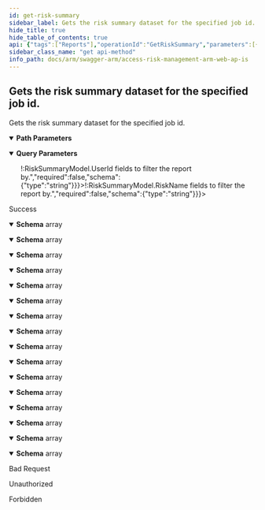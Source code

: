```yaml
---
id: get-risk-summary
sidebar_label: Gets the risk summary dataset for the specified job id.
hide_title: true
hide_table_of_contents: true
api: {"tags":["Reports"],"operationId":"GetRiskSummary","parameters":[{"name":"jobId","in":"path","description":"The id of the job the report belongs to.","required":true,"schema":{"type":"integer","format":"int32","minimum":1,"maximum":2147483647}},{"name":"search","in":"query","description":"A search parameter to search the report.","required":false,"schema":{"type":"string"}},{"name":"usersFilter","in":"query","description":"A comma separated list of <code>!:RiskSummaryModel.UserId</code> fields to filter the report by.","required":false,"schema":{"type":"string"}},{"name":"risksFilter","in":"query","description":"A comma separated list of <code>!:RiskSummaryModel.RiskName</code> fields to filter the report by.","required":false,"schema":{"type":"string"}},{"name":"utilizationType","in":"query","required":false,"schema":{"type":"string","enum":["stad","cdpos"]}},{"name":"customerId","in":"query","description":"Identifier of the customer.","required":true,"schema":{"type":"string","format":"uuid"}},{"name":"userId","in":"query","description":"Identifier of the user.","required":true,"schema":{"type":"string","format":"uuid"}},{"name":"selectedAccessContexts","in":"query","description":"Selected filters.","required":false,"explode":true,"schema":{"type":"array","items":{"type":"string","format":"uuid"},"uniqueItems":false}}],"responses":{"200":{"description":"Success","content":{"application/json;odata.metadata=minimal;odata.streaming=true":{"schema":{"uniqueItems":false,"type":"array","items":{"type":"object","properties":{"riskRating":{"type":"string"},"ruleCode":{"type":"string"},"ruleName":{"type":"string"},"ruleType":{"type":"string"},"ruleBusinessProcess":{"type":"string"},"notExecuted":{"format":"int32","type":"integer"},"partiallyExecuted":{"format":"int32","type":"integer"},"fullyExecuted":{"format":"int32","type":"integer"},"sensitiveAccess":{"format":"int32","type":"integer"},"grandTotal":{"format":"int32","type":"integer"},"fullyExecutedRatio":{"format":"double","type":"number"}}}}},"application/json;odata.metadata=minimal;odata.streaming=false":{"schema":{"uniqueItems":false,"type":"array","items":{"type":"object","properties":{"riskRating":{"type":"string"},"ruleCode":{"type":"string"},"ruleName":{"type":"string"},"ruleType":{"type":"string"},"ruleBusinessProcess":{"type":"string"},"notExecuted":{"format":"int32","type":"integer"},"partiallyExecuted":{"format":"int32","type":"integer"},"fullyExecuted":{"format":"int32","type":"integer"},"sensitiveAccess":{"format":"int32","type":"integer"},"grandTotal":{"format":"int32","type":"integer"},"fullyExecutedRatio":{"format":"double","type":"number"}}}}},"application/json;odata.metadata=minimal":{"schema":{"uniqueItems":false,"type":"array","items":{"type":"object","properties":{"riskRating":{"type":"string"},"ruleCode":{"type":"string"},"ruleName":{"type":"string"},"ruleType":{"type":"string"},"ruleBusinessProcess":{"type":"string"},"notExecuted":{"format":"int32","type":"integer"},"partiallyExecuted":{"format":"int32","type":"integer"},"fullyExecuted":{"format":"int32","type":"integer"},"sensitiveAccess":{"format":"int32","type":"integer"},"grandTotal":{"format":"int32","type":"integer"},"fullyExecutedRatio":{"format":"double","type":"number"}}}}},"application/json;odata.metadata=full;odata.streaming=true":{"schema":{"uniqueItems":false,"type":"array","items":{"type":"object","properties":{"riskRating":{"type":"string"},"ruleCode":{"type":"string"},"ruleName":{"type":"string"},"ruleType":{"type":"string"},"ruleBusinessProcess":{"type":"string"},"notExecuted":{"format":"int32","type":"integer"},"partiallyExecuted":{"format":"int32","type":"integer"},"fullyExecuted":{"format":"int32","type":"integer"},"sensitiveAccess":{"format":"int32","type":"integer"},"grandTotal":{"format":"int32","type":"integer"},"fullyExecutedRatio":{"format":"double","type":"number"}}}}},"application/json;odata.metadata=full;odata.streaming=false":{"schema":{"uniqueItems":false,"type":"array","items":{"type":"object","properties":{"riskRating":{"type":"string"},"ruleCode":{"type":"string"},"ruleName":{"type":"string"},"ruleType":{"type":"string"},"ruleBusinessProcess":{"type":"string"},"notExecuted":{"format":"int32","type":"integer"},"partiallyExecuted":{"format":"int32","type":"integer"},"fullyExecuted":{"format":"int32","type":"integer"},"sensitiveAccess":{"format":"int32","type":"integer"},"grandTotal":{"format":"int32","type":"integer"},"fullyExecutedRatio":{"format":"double","type":"number"}}}}},"application/json;odata.metadata=full":{"schema":{"uniqueItems":false,"type":"array","items":{"type":"object","properties":{"riskRating":{"type":"string"},"ruleCode":{"type":"string"},"ruleName":{"type":"string"},"ruleType":{"type":"string"},"ruleBusinessProcess":{"type":"string"},"notExecuted":{"format":"int32","type":"integer"},"partiallyExecuted":{"format":"int32","type":"integer"},"fullyExecuted":{"format":"int32","type":"integer"},"sensitiveAccess":{"format":"int32","type":"integer"},"grandTotal":{"format":"int32","type":"integer"},"fullyExecutedRatio":{"format":"double","type":"number"}}}}},"application/json;odata.metadata=none;odata.streaming=true":{"schema":{"uniqueItems":false,"type":"array","items":{"type":"object","properties":{"riskRating":{"type":"string"},"ruleCode":{"type":"string"},"ruleName":{"type":"string"},"ruleType":{"type":"string"},"ruleBusinessProcess":{"type":"string"},"notExecuted":{"format":"int32","type":"integer"},"partiallyExecuted":{"format":"int32","type":"integer"},"fullyExecuted":{"format":"int32","type":"integer"},"sensitiveAccess":{"format":"int32","type":"integer"},"grandTotal":{"format":"int32","type":"integer"},"fullyExecutedRatio":{"format":"double","type":"number"}}}}},"application/json;odata.metadata=none;odata.streaming=false":{"schema":{"uniqueItems":false,"type":"array","items":{"type":"object","properties":{"riskRating":{"type":"string"},"ruleCode":{"type":"string"},"ruleName":{"type":"string"},"ruleType":{"type":"string"},"ruleBusinessProcess":{"type":"string"},"notExecuted":{"format":"int32","type":"integer"},"partiallyExecuted":{"format":"int32","type":"integer"},"fullyExecuted":{"format":"int32","type":"integer"},"sensitiveAccess":{"format":"int32","type":"integer"},"grandTotal":{"format":"int32","type":"integer"},"fullyExecutedRatio":{"format":"double","type":"number"}}}}},"application/json;odata.metadata=none":{"schema":{"uniqueItems":false,"type":"array","items":{"type":"object","properties":{"riskRating":{"type":"string"},"ruleCode":{"type":"string"},"ruleName":{"type":"string"},"ruleType":{"type":"string"},"ruleBusinessProcess":{"type":"string"},"notExecuted":{"format":"int32","type":"integer"},"partiallyExecuted":{"format":"int32","type":"integer"},"fullyExecuted":{"format":"int32","type":"integer"},"sensitiveAccess":{"format":"int32","type":"integer"},"grandTotal":{"format":"int32","type":"integer"},"fullyExecutedRatio":{"format":"double","type":"number"}}}}},"application/json;odata.streaming=true":{"schema":{"uniqueItems":false,"type":"array","items":{"type":"object","properties":{"riskRating":{"type":"string"},"ruleCode":{"type":"string"},"ruleName":{"type":"string"},"ruleType":{"type":"string"},"ruleBusinessProcess":{"type":"string"},"notExecuted":{"format":"int32","type":"integer"},"partiallyExecuted":{"format":"int32","type":"integer"},"fullyExecuted":{"format":"int32","type":"integer"},"sensitiveAccess":{"format":"int32","type":"integer"},"grandTotal":{"format":"int32","type":"integer"},"fullyExecutedRatio":{"format":"double","type":"number"}}}}},"application/json;odata.streaming=false":{"schema":{"uniqueItems":false,"type":"array","items":{"type":"object","properties":{"riskRating":{"type":"string"},"ruleCode":{"type":"string"},"ruleName":{"type":"string"},"ruleType":{"type":"string"},"ruleBusinessProcess":{"type":"string"},"notExecuted":{"format":"int32","type":"integer"},"partiallyExecuted":{"format":"int32","type":"integer"},"fullyExecuted":{"format":"int32","type":"integer"},"sensitiveAccess":{"format":"int32","type":"integer"},"grandTotal":{"format":"int32","type":"integer"},"fullyExecutedRatio":{"format":"double","type":"number"}}}}},"application/json":{"schema":{"uniqueItems":false,"type":"array","items":{"type":"object","properties":{"riskRating":{"type":"string"},"ruleCode":{"type":"string"},"ruleName":{"type":"string"},"ruleType":{"type":"string"},"ruleBusinessProcess":{"type":"string"},"notExecuted":{"format":"int32","type":"integer"},"partiallyExecuted":{"format":"int32","type":"integer"},"fullyExecuted":{"format":"int32","type":"integer"},"sensitiveAccess":{"format":"int32","type":"integer"},"grandTotal":{"format":"int32","type":"integer"},"fullyExecutedRatio":{"format":"double","type":"number"}}}}},"application/xml":{"schema":{"uniqueItems":false,"type":"array","items":{"type":"object","properties":{"riskRating":{"type":"string"},"ruleCode":{"type":"string"},"ruleName":{"type":"string"},"ruleType":{"type":"string"},"ruleBusinessProcess":{"type":"string"},"notExecuted":{"format":"int32","type":"integer"},"partiallyExecuted":{"format":"int32","type":"integer"},"fullyExecuted":{"format":"int32","type":"integer"},"sensitiveAccess":{"format":"int32","type":"integer"},"grandTotal":{"format":"int32","type":"integer"},"fullyExecutedRatio":{"format":"double","type":"number"}}}}},"application/prs.odatatestxx-odata":{"schema":{"uniqueItems":false,"type":"array","items":{"type":"object","properties":{"riskRating":{"type":"string"},"ruleCode":{"type":"string"},"ruleName":{"type":"string"},"ruleType":{"type":"string"},"ruleBusinessProcess":{"type":"string"},"notExecuted":{"format":"int32","type":"integer"},"partiallyExecuted":{"format":"int32","type":"integer"},"fullyExecuted":{"format":"int32","type":"integer"},"sensitiveAccess":{"format":"int32","type":"integer"},"grandTotal":{"format":"int32","type":"integer"},"fullyExecutedRatio":{"format":"double","type":"number"}}}}},"text/plain":{"schema":{"uniqueItems":false,"type":"array","items":{"type":"object","properties":{"riskRating":{"type":"string"},"ruleCode":{"type":"string"},"ruleName":{"type":"string"},"ruleType":{"type":"string"},"ruleBusinessProcess":{"type":"string"},"notExecuted":{"format":"int32","type":"integer"},"partiallyExecuted":{"format":"int32","type":"integer"},"fullyExecuted":{"format":"int32","type":"integer"},"sensitiveAccess":{"format":"int32","type":"integer"},"grandTotal":{"format":"int32","type":"integer"},"fullyExecutedRatio":{"format":"double","type":"number"}}}}},"text/json":{"schema":{"uniqueItems":false,"type":"array","items":{"type":"object","properties":{"riskRating":{"type":"string"},"ruleCode":{"type":"string"},"ruleName":{"type":"string"},"ruleType":{"type":"string"},"ruleBusinessProcess":{"type":"string"},"notExecuted":{"format":"int32","type":"integer"},"partiallyExecuted":{"format":"int32","type":"integer"},"fullyExecuted":{"format":"int32","type":"integer"},"sensitiveAccess":{"format":"int32","type":"integer"},"grandTotal":{"format":"int32","type":"integer"},"fullyExecutedRatio":{"format":"double","type":"number"}}}}}}},"400":{"description":"Bad Request"},"401":{"description":"Unauthorized"},"403":{"description":"Forbidden"}},"description":"Gets the risk summary dataset for the specified job id.","method":"get","path":"/api/v2/reports/risksummary/{jobId}","info":{"version":"v1","title":"Access Risk Management ARM Web APIs"},"postman":{"name":"Gets the risk summary dataset for the specified job id.","description":{"type":"text/plain"},"url":{"path":["api","v2","reports","risksummary",":jobId"],"host":["{{baseUrl}}"],"query":[{"disabled":false,"description":{"content":"A search parameter to search the report.","type":"text/plain"},"key":"search","value":""},{"disabled":false,"description":{"content":"A comma separated list of <code>!:RiskSummaryModel.UserId</code> fields to filter the report by.","type":"text/plain"},"key":"usersFilter","value":""},{"disabled":false,"description":{"content":"A comma separated list of <code>!:RiskSummaryModel.RiskName</code> fields to filter the report by.","type":"text/plain"},"key":"risksFilter","value":""},{"disabled":false,"key":"utilizationType","value":""},{"disabled":false,"description":{"content":"(Required) Identifier of the customer.","type":"text/plain"},"key":"customerId","value":""},{"disabled":false,"description":{"content":"(Required) Identifier of the user.","type":"text/plain"},"key":"userId","value":""},{"disabled":false,"description":{"content":"Selected filters.","type":"text/plain"},"key":"selectedAccessContexts","value":""}],"variable":[{"disabled":false,"description":{"content":"(Required) The id of the job the report belongs to.","type":"text/plain"},"type":"any","value":"","key":"jobId"}]},"header":[{"key":"Accept","value":"application/json;odata.metadata=minimal;odata.streaming=true"}],"method":"GET"}}
sidebar_class_name: "get api-method"
info_path: docs/arm/swagger-arm/access-risk-management-arm-web-ap-is
---
```



## Gets the risk summary dataset for the specified job id.



Gets the risk summary dataset for the specified job id.

<details style={{"marginBottom":"1rem"}} data-collapsed={false} open={true}><summary style={{}}><strong>Path Parameters</strong></summary><div><ul><ParamsItem className={"paramsItem"} param={{"name":"jobId","in":"path","description":"The id of the job the report belongs to.","required":true,"schema":{"type":"integer","format":"int32","minimum":1,"maximum":2147483647}}}></ParamsItem></ul></div></details><details style={{"marginBottom":"1rem"}} data-collapsed={false} open={true}><summary style={{}}><strong>Query Parameters</strong></summary><div><ul><ParamsItem className={"paramsItem"} param={{"name":"search","in":"query","description":"A search parameter to search the report.","required":false,"schema":{"type":"string"}}}></ParamsItem><ParamsItem className={"paramsItem"} param={{"name":"usersFilter","in":"query","description":"A comma separated list of <code>!:RiskSummaryModel.UserId</code> fields to filter the report by.","required":false,"schema":{"type":"string"}}}></ParamsItem><ParamsItem className={"paramsItem"} param={{"name":"risksFilter","in":"query","description":"A comma separated list of <code>!:RiskSummaryModel.RiskName</code> fields to filter the report by.","required":false,"schema":{"type":"string"}}}></ParamsItem><ParamsItem className={"paramsItem"} param={{"name":"utilizationType","in":"query","required":false,"schema":{"type":"string","enum":["stad","cdpos"]}}}></ParamsItem><ParamsItem className={"paramsItem"} param={{"name":"customerId","in":"query","description":"Identifier of the customer.","required":true,"schema":{"type":"string","format":"uuid"}}}></ParamsItem><ParamsItem className={"paramsItem"} param={{"name":"userId","in":"query","description":"Identifier of the user.","required":true,"schema":{"type":"string","format":"uuid"}}}></ParamsItem><ParamsItem className={"paramsItem"} param={{"name":"selectedAccessContexts","in":"query","description":"Selected filters.","required":false,"explode":true,"schema":{"type":"array","items":{"type":"string","format":"uuid"},"uniqueItems":false}}}></ParamsItem></ul></div></details><div><ApiTabs><TabItem label={"200"} value={"200"}><div>

Success

</div><div><MimeTabs groupId={"mime-type"}><TabItem label={"application/json;odata.metadata=minimal;odata.streaming=true"} value={"application/json;odata.metadata=minimal;odata.streaming=true"}><SchemaTabs groupId={"schema-tabs"}><TabItem label={"Schema"} value={"Schema"}><details style={{}} data-collapsed={false} open={true}><summary style={{"textAlign":"left"}}><strong>Schema</strong><span style={{"opacity":"0.6"}}> array</span></summary><div style={{"textAlign":"left","marginLeft":"1rem"}}></div><ul style={{"marginLeft":"1rem"}}><SchemaItem collapsible={false} name={"riskRating"} required={false} schemaDescription={undefined} schemaName={"string"} qualifierMessage={undefined} defaultValue={undefined}></SchemaItem><SchemaItem collapsible={false} name={"ruleCode"} required={false} schemaDescription={undefined} schemaName={"string"} qualifierMessage={undefined} defaultValue={undefined}></SchemaItem><SchemaItem collapsible={false} name={"ruleName"} required={false} schemaDescription={undefined} schemaName={"string"} qualifierMessage={undefined} defaultValue={undefined}></SchemaItem><SchemaItem collapsible={false} name={"ruleType"} required={false} schemaDescription={undefined} schemaName={"string"} qualifierMessage={undefined} defaultValue={undefined}></SchemaItem><SchemaItem collapsible={false} name={"ruleBusinessProcess"} required={false} schemaDescription={undefined} schemaName={"string"} qualifierMessage={undefined} defaultValue={undefined}></SchemaItem><SchemaItem collapsible={false} name={"notExecuted"} required={false} schemaDescription={undefined} schemaName={"int32"} qualifierMessage={undefined} defaultValue={undefined}></SchemaItem><SchemaItem collapsible={false} name={"partiallyExecuted"} required={false} schemaDescription={undefined} schemaName={"int32"} qualifierMessage={undefined} defaultValue={undefined}></SchemaItem><SchemaItem collapsible={false} name={"fullyExecuted"} required={false} schemaDescription={undefined} schemaName={"int32"} qualifierMessage={undefined} defaultValue={undefined}></SchemaItem><SchemaItem collapsible={false} name={"sensitiveAccess"} required={false} schemaDescription={undefined} schemaName={"int32"} qualifierMessage={undefined} defaultValue={undefined}></SchemaItem><SchemaItem collapsible={false} name={"grandTotal"} required={false} schemaDescription={undefined} schemaName={"int32"} qualifierMessage={undefined} defaultValue={undefined}></SchemaItem><SchemaItem collapsible={false} name={"fullyExecutedRatio"} required={false} schemaDescription={undefined} schemaName={"double"} qualifierMessage={undefined} defaultValue={undefined}></SchemaItem></ul></details></TabItem></SchemaTabs></TabItem><TabItem label={"application/json;odata.metadata=minimal;odata.streaming=false"} value={"application/json;odata.metadata=minimal;odata.streaming=false"}><SchemaTabs groupId={"schema-tabs"}><TabItem label={"Schema"} value={"Schema"}><details style={{}} data-collapsed={false} open={true}><summary style={{"textAlign":"left"}}><strong>Schema</strong><span style={{"opacity":"0.6"}}> array</span></summary><div style={{"textAlign":"left","marginLeft":"1rem"}}></div><ul style={{"marginLeft":"1rem"}}><SchemaItem collapsible={false} name={"riskRating"} required={false} schemaDescription={undefined} schemaName={"string"} qualifierMessage={undefined} defaultValue={undefined}></SchemaItem><SchemaItem collapsible={false} name={"ruleCode"} required={false} schemaDescription={undefined} schemaName={"string"} qualifierMessage={undefined} defaultValue={undefined}></SchemaItem><SchemaItem collapsible={false} name={"ruleName"} required={false} schemaDescription={undefined} schemaName={"string"} qualifierMessage={undefined} defaultValue={undefined}></SchemaItem><SchemaItem collapsible={false} name={"ruleType"} required={false} schemaDescription={undefined} schemaName={"string"} qualifierMessage={undefined} defaultValue={undefined}></SchemaItem><SchemaItem collapsible={false} name={"ruleBusinessProcess"} required={false} schemaDescription={undefined} schemaName={"string"} qualifierMessage={undefined} defaultValue={undefined}></SchemaItem><SchemaItem collapsible={false} name={"notExecuted"} required={false} schemaDescription={undefined} schemaName={"int32"} qualifierMessage={undefined} defaultValue={undefined}></SchemaItem><SchemaItem collapsible={false} name={"partiallyExecuted"} required={false} schemaDescription={undefined} schemaName={"int32"} qualifierMessage={undefined} defaultValue={undefined}></SchemaItem><SchemaItem collapsible={false} name={"fullyExecuted"} required={false} schemaDescription={undefined} schemaName={"int32"} qualifierMessage={undefined} defaultValue={undefined}></SchemaItem><SchemaItem collapsible={false} name={"sensitiveAccess"} required={false} schemaDescription={undefined} schemaName={"int32"} qualifierMessage={undefined} defaultValue={undefined}></SchemaItem><SchemaItem collapsible={false} name={"grandTotal"} required={false} schemaDescription={undefined} schemaName={"int32"} qualifierMessage={undefined} defaultValue={undefined}></SchemaItem><SchemaItem collapsible={false} name={"fullyExecutedRatio"} required={false} schemaDescription={undefined} schemaName={"double"} qualifierMessage={undefined} defaultValue={undefined}></SchemaItem></ul></details></TabItem></SchemaTabs></TabItem><TabItem label={"application/json;odata.metadata=minimal"} value={"application/json;odata.metadata=minimal"}><SchemaTabs groupId={"schema-tabs"}><TabItem label={"Schema"} value={"Schema"}><details style={{}} data-collapsed={false} open={true}><summary style={{"textAlign":"left"}}><strong>Schema</strong><span style={{"opacity":"0.6"}}> array</span></summary><div style={{"textAlign":"left","marginLeft":"1rem"}}></div><ul style={{"marginLeft":"1rem"}}><SchemaItem collapsible={false} name={"riskRating"} required={false} schemaDescription={undefined} schemaName={"string"} qualifierMessage={undefined} defaultValue={undefined}></SchemaItem><SchemaItem collapsible={false} name={"ruleCode"} required={false} schemaDescription={undefined} schemaName={"string"} qualifierMessage={undefined} defaultValue={undefined}></SchemaItem><SchemaItem collapsible={false} name={"ruleName"} required={false} schemaDescription={undefined} schemaName={"string"} qualifierMessage={undefined} defaultValue={undefined}></SchemaItem><SchemaItem collapsible={false} name={"ruleType"} required={false} schemaDescription={undefined} schemaName={"string"} qualifierMessage={undefined} defaultValue={undefined}></SchemaItem><SchemaItem collapsible={false} name={"ruleBusinessProcess"} required={false} schemaDescription={undefined} schemaName={"string"} qualifierMessage={undefined} defaultValue={undefined}></SchemaItem><SchemaItem collapsible={false} name={"notExecuted"} required={false} schemaDescription={undefined} schemaName={"int32"} qualifierMessage={undefined} defaultValue={undefined}></SchemaItem><SchemaItem collapsible={false} name={"partiallyExecuted"} required={false} schemaDescription={undefined} schemaName={"int32"} qualifierMessage={undefined} defaultValue={undefined}></SchemaItem><SchemaItem collapsible={false} name={"fullyExecuted"} required={false} schemaDescription={undefined} schemaName={"int32"} qualifierMessage={undefined} defaultValue={undefined}></SchemaItem><SchemaItem collapsible={false} name={"sensitiveAccess"} required={false} schemaDescription={undefined} schemaName={"int32"} qualifierMessage={undefined} defaultValue={undefined}></SchemaItem><SchemaItem collapsible={false} name={"grandTotal"} required={false} schemaDescription={undefined} schemaName={"int32"} qualifierMessage={undefined} defaultValue={undefined}></SchemaItem><SchemaItem collapsible={false} name={"fullyExecutedRatio"} required={false} schemaDescription={undefined} schemaName={"double"} qualifierMessage={undefined} defaultValue={undefined}></SchemaItem></ul></details></TabItem></SchemaTabs></TabItem><TabItem label={"application/json;odata.metadata=full;odata.streaming=true"} value={"application/json;odata.metadata=full;odata.streaming=true"}><SchemaTabs groupId={"schema-tabs"}><TabItem label={"Schema"} value={"Schema"}><details style={{}} data-collapsed={false} open={true}><summary style={{"textAlign":"left"}}><strong>Schema</strong><span style={{"opacity":"0.6"}}> array</span></summary><div style={{"textAlign":"left","marginLeft":"1rem"}}></div><ul style={{"marginLeft":"1rem"}}><SchemaItem collapsible={false} name={"riskRating"} required={false} schemaDescription={undefined} schemaName={"string"} qualifierMessage={undefined} defaultValue={undefined}></SchemaItem><SchemaItem collapsible={false} name={"ruleCode"} required={false} schemaDescription={undefined} schemaName={"string"} qualifierMessage={undefined} defaultValue={undefined}></SchemaItem><SchemaItem collapsible={false} name={"ruleName"} required={false} schemaDescription={undefined} schemaName={"string"} qualifierMessage={undefined} defaultValue={undefined}></SchemaItem><SchemaItem collapsible={false} name={"ruleType"} required={false} schemaDescription={undefined} schemaName={"string"} qualifierMessage={undefined} defaultValue={undefined}></SchemaItem><SchemaItem collapsible={false} name={"ruleBusinessProcess"} required={false} schemaDescription={undefined} schemaName={"string"} qualifierMessage={undefined} defaultValue={undefined}></SchemaItem><SchemaItem collapsible={false} name={"notExecuted"} required={false} schemaDescription={undefined} schemaName={"int32"} qualifierMessage={undefined} defaultValue={undefined}></SchemaItem><SchemaItem collapsible={false} name={"partiallyExecuted"} required={false} schemaDescription={undefined} schemaName={"int32"} qualifierMessage={undefined} defaultValue={undefined}></SchemaItem><SchemaItem collapsible={false} name={"fullyExecuted"} required={false} schemaDescription={undefined} schemaName={"int32"} qualifierMessage={undefined} defaultValue={undefined}></SchemaItem><SchemaItem collapsible={false} name={"sensitiveAccess"} required={false} schemaDescription={undefined} schemaName={"int32"} qualifierMessage={undefined} defaultValue={undefined}></SchemaItem><SchemaItem collapsible={false} name={"grandTotal"} required={false} schemaDescription={undefined} schemaName={"int32"} qualifierMessage={undefined} defaultValue={undefined}></SchemaItem><SchemaItem collapsible={false} name={"fullyExecutedRatio"} required={false} schemaDescription={undefined} schemaName={"double"} qualifierMessage={undefined} defaultValue={undefined}></SchemaItem></ul></details></TabItem></SchemaTabs></TabItem><TabItem label={"application/json;odata.metadata=full;odata.streaming=false"} value={"application/json;odata.metadata=full;odata.streaming=false"}><SchemaTabs groupId={"schema-tabs"}><TabItem label={"Schema"} value={"Schema"}><details style={{}} data-collapsed={false} open={true}><summary style={{"textAlign":"left"}}><strong>Schema</strong><span style={{"opacity":"0.6"}}> array</span></summary><div style={{"textAlign":"left","marginLeft":"1rem"}}></div><ul style={{"marginLeft":"1rem"}}><SchemaItem collapsible={false} name={"riskRating"} required={false} schemaDescription={undefined} schemaName={"string"} qualifierMessage={undefined} defaultValue={undefined}></SchemaItem><SchemaItem collapsible={false} name={"ruleCode"} required={false} schemaDescription={undefined} schemaName={"string"} qualifierMessage={undefined} defaultValue={undefined}></SchemaItem><SchemaItem collapsible={false} name={"ruleName"} required={false} schemaDescription={undefined} schemaName={"string"} qualifierMessage={undefined} defaultValue={undefined}></SchemaItem><SchemaItem collapsible={false} name={"ruleType"} required={false} schemaDescription={undefined} schemaName={"string"} qualifierMessage={undefined} defaultValue={undefined}></SchemaItem><SchemaItem collapsible={false} name={"ruleBusinessProcess"} required={false} schemaDescription={undefined} schemaName={"string"} qualifierMessage={undefined} defaultValue={undefined}></SchemaItem><SchemaItem collapsible={false} name={"notExecuted"} required={false} schemaDescription={undefined} schemaName={"int32"} qualifierMessage={undefined} defaultValue={undefined}></SchemaItem><SchemaItem collapsible={false} name={"partiallyExecuted"} required={false} schemaDescription={undefined} schemaName={"int32"} qualifierMessage={undefined} defaultValue={undefined}></SchemaItem><SchemaItem collapsible={false} name={"fullyExecuted"} required={false} schemaDescription={undefined} schemaName={"int32"} qualifierMessage={undefined} defaultValue={undefined}></SchemaItem><SchemaItem collapsible={false} name={"sensitiveAccess"} required={false} schemaDescription={undefined} schemaName={"int32"} qualifierMessage={undefined} defaultValue={undefined}></SchemaItem><SchemaItem collapsible={false} name={"grandTotal"} required={false} schemaDescription={undefined} schemaName={"int32"} qualifierMessage={undefined} defaultValue={undefined}></SchemaItem><SchemaItem collapsible={false} name={"fullyExecutedRatio"} required={false} schemaDescription={undefined} schemaName={"double"} qualifierMessage={undefined} defaultValue={undefined}></SchemaItem></ul></details></TabItem></SchemaTabs></TabItem><TabItem label={"application/json;odata.metadata=full"} value={"application/json;odata.metadata=full"}><SchemaTabs groupId={"schema-tabs"}><TabItem label={"Schema"} value={"Schema"}><details style={{}} data-collapsed={false} open={true}><summary style={{"textAlign":"left"}}><strong>Schema</strong><span style={{"opacity":"0.6"}}> array</span></summary><div style={{"textAlign":"left","marginLeft":"1rem"}}></div><ul style={{"marginLeft":"1rem"}}><SchemaItem collapsible={false} name={"riskRating"} required={false} schemaDescription={undefined} schemaName={"string"} qualifierMessage={undefined} defaultValue={undefined}></SchemaItem><SchemaItem collapsible={false} name={"ruleCode"} required={false} schemaDescription={undefined} schemaName={"string"} qualifierMessage={undefined} defaultValue={undefined}></SchemaItem><SchemaItem collapsible={false} name={"ruleName"} required={false} schemaDescription={undefined} schemaName={"string"} qualifierMessage={undefined} defaultValue={undefined}></SchemaItem><SchemaItem collapsible={false} name={"ruleType"} required={false} schemaDescription={undefined} schemaName={"string"} qualifierMessage={undefined} defaultValue={undefined}></SchemaItem><SchemaItem collapsible={false} name={"ruleBusinessProcess"} required={false} schemaDescription={undefined} schemaName={"string"} qualifierMessage={undefined} defaultValue={undefined}></SchemaItem><SchemaItem collapsible={false} name={"notExecuted"} required={false} schemaDescription={undefined} schemaName={"int32"} qualifierMessage={undefined} defaultValue={undefined}></SchemaItem><SchemaItem collapsible={false} name={"partiallyExecuted"} required={false} schemaDescription={undefined} schemaName={"int32"} qualifierMessage={undefined} defaultValue={undefined}></SchemaItem><SchemaItem collapsible={false} name={"fullyExecuted"} required={false} schemaDescription={undefined} schemaName={"int32"} qualifierMessage={undefined} defaultValue={undefined}></SchemaItem><SchemaItem collapsible={false} name={"sensitiveAccess"} required={false} schemaDescription={undefined} schemaName={"int32"} qualifierMessage={undefined} defaultValue={undefined}></SchemaItem><SchemaItem collapsible={false} name={"grandTotal"} required={false} schemaDescription={undefined} schemaName={"int32"} qualifierMessage={undefined} defaultValue={undefined}></SchemaItem><SchemaItem collapsible={false} name={"fullyExecutedRatio"} required={false} schemaDescription={undefined} schemaName={"double"} qualifierMessage={undefined} defaultValue={undefined}></SchemaItem></ul></details></TabItem></SchemaTabs></TabItem><TabItem label={"application/json;odata.metadata=none;odata.streaming=true"} value={"application/json;odata.metadata=none;odata.streaming=true"}><SchemaTabs groupId={"schema-tabs"}><TabItem label={"Schema"} value={"Schema"}><details style={{}} data-collapsed={false} open={true}><summary style={{"textAlign":"left"}}><strong>Schema</strong><span style={{"opacity":"0.6"}}> array</span></summary><div style={{"textAlign":"left","marginLeft":"1rem"}}></div><ul style={{"marginLeft":"1rem"}}><SchemaItem collapsible={false} name={"riskRating"} required={false} schemaDescription={undefined} schemaName={"string"} qualifierMessage={undefined} defaultValue={undefined}></SchemaItem><SchemaItem collapsible={false} name={"ruleCode"} required={false} schemaDescription={undefined} schemaName={"string"} qualifierMessage={undefined} defaultValue={undefined}></SchemaItem><SchemaItem collapsible={false} name={"ruleName"} required={false} schemaDescription={undefined} schemaName={"string"} qualifierMessage={undefined} defaultValue={undefined}></SchemaItem><SchemaItem collapsible={false} name={"ruleType"} required={false} schemaDescription={undefined} schemaName={"string"} qualifierMessage={undefined} defaultValue={undefined}></SchemaItem><SchemaItem collapsible={false} name={"ruleBusinessProcess"} required={false} schemaDescription={undefined} schemaName={"string"} qualifierMessage={undefined} defaultValue={undefined}></SchemaItem><SchemaItem collapsible={false} name={"notExecuted"} required={false} schemaDescription={undefined} schemaName={"int32"} qualifierMessage={undefined} defaultValue={undefined}></SchemaItem><SchemaItem collapsible={false} name={"partiallyExecuted"} required={false} schemaDescription={undefined} schemaName={"int32"} qualifierMessage={undefined} defaultValue={undefined}></SchemaItem><SchemaItem collapsible={false} name={"fullyExecuted"} required={false} schemaDescription={undefined} schemaName={"int32"} qualifierMessage={undefined} defaultValue={undefined}></SchemaItem><SchemaItem collapsible={false} name={"sensitiveAccess"} required={false} schemaDescription={undefined} schemaName={"int32"} qualifierMessage={undefined} defaultValue={undefined}></SchemaItem><SchemaItem collapsible={false} name={"grandTotal"} required={false} schemaDescription={undefined} schemaName={"int32"} qualifierMessage={undefined} defaultValue={undefined}></SchemaItem><SchemaItem collapsible={false} name={"fullyExecutedRatio"} required={false} schemaDescription={undefined} schemaName={"double"} qualifierMessage={undefined} defaultValue={undefined}></SchemaItem></ul></details></TabItem></SchemaTabs></TabItem><TabItem label={"application/json;odata.metadata=none;odata.streaming=false"} value={"application/json;odata.metadata=none;odata.streaming=false"}><SchemaTabs groupId={"schema-tabs"}><TabItem label={"Schema"} value={"Schema"}><details style={{}} data-collapsed={false} open={true}><summary style={{"textAlign":"left"}}><strong>Schema</strong><span style={{"opacity":"0.6"}}> array</span></summary><div style={{"textAlign":"left","marginLeft":"1rem"}}></div><ul style={{"marginLeft":"1rem"}}><SchemaItem collapsible={false} name={"riskRating"} required={false} schemaDescription={undefined} schemaName={"string"} qualifierMessage={undefined} defaultValue={undefined}></SchemaItem><SchemaItem collapsible={false} name={"ruleCode"} required={false} schemaDescription={undefined} schemaName={"string"} qualifierMessage={undefined} defaultValue={undefined}></SchemaItem><SchemaItem collapsible={false} name={"ruleName"} required={false} schemaDescription={undefined} schemaName={"string"} qualifierMessage={undefined} defaultValue={undefined}></SchemaItem><SchemaItem collapsible={false} name={"ruleType"} required={false} schemaDescription={undefined} schemaName={"string"} qualifierMessage={undefined} defaultValue={undefined}></SchemaItem><SchemaItem collapsible={false} name={"ruleBusinessProcess"} required={false} schemaDescription={undefined} schemaName={"string"} qualifierMessage={undefined} defaultValue={undefined}></SchemaItem><SchemaItem collapsible={false} name={"notExecuted"} required={false} schemaDescription={undefined} schemaName={"int32"} qualifierMessage={undefined} defaultValue={undefined}></SchemaItem><SchemaItem collapsible={false} name={"partiallyExecuted"} required={false} schemaDescription={undefined} schemaName={"int32"} qualifierMessage={undefined} defaultValue={undefined}></SchemaItem><SchemaItem collapsible={false} name={"fullyExecuted"} required={false} schemaDescription={undefined} schemaName={"int32"} qualifierMessage={undefined} defaultValue={undefined}></SchemaItem><SchemaItem collapsible={false} name={"sensitiveAccess"} required={false} schemaDescription={undefined} schemaName={"int32"} qualifierMessage={undefined} defaultValue={undefined}></SchemaItem><SchemaItem collapsible={false} name={"grandTotal"} required={false} schemaDescription={undefined} schemaName={"int32"} qualifierMessage={undefined} defaultValue={undefined}></SchemaItem><SchemaItem collapsible={false} name={"fullyExecutedRatio"} required={false} schemaDescription={undefined} schemaName={"double"} qualifierMessage={undefined} defaultValue={undefined}></SchemaItem></ul></details></TabItem></SchemaTabs></TabItem><TabItem label={"application/json;odata.metadata=none"} value={"application/json;odata.metadata=none"}><SchemaTabs groupId={"schema-tabs"}><TabItem label={"Schema"} value={"Schema"}><details style={{}} data-collapsed={false} open={true}><summary style={{"textAlign":"left"}}><strong>Schema</strong><span style={{"opacity":"0.6"}}> array</span></summary><div style={{"textAlign":"left","marginLeft":"1rem"}}></div><ul style={{"marginLeft":"1rem"}}><SchemaItem collapsible={false} name={"riskRating"} required={false} schemaDescription={undefined} schemaName={"string"} qualifierMessage={undefined} defaultValue={undefined}></SchemaItem><SchemaItem collapsible={false} name={"ruleCode"} required={false} schemaDescription={undefined} schemaName={"string"} qualifierMessage={undefined} defaultValue={undefined}></SchemaItem><SchemaItem collapsible={false} name={"ruleName"} required={false} schemaDescription={undefined} schemaName={"string"} qualifierMessage={undefined} defaultValue={undefined}></SchemaItem><SchemaItem collapsible={false} name={"ruleType"} required={false} schemaDescription={undefined} schemaName={"string"} qualifierMessage={undefined} defaultValue={undefined}></SchemaItem><SchemaItem collapsible={false} name={"ruleBusinessProcess"} required={false} schemaDescription={undefined} schemaName={"string"} qualifierMessage={undefined} defaultValue={undefined}></SchemaItem><SchemaItem collapsible={false} name={"notExecuted"} required={false} schemaDescription={undefined} schemaName={"int32"} qualifierMessage={undefined} defaultValue={undefined}></SchemaItem><SchemaItem collapsible={false} name={"partiallyExecuted"} required={false} schemaDescription={undefined} schemaName={"int32"} qualifierMessage={undefined} defaultValue={undefined}></SchemaItem><SchemaItem collapsible={false} name={"fullyExecuted"} required={false} schemaDescription={undefined} schemaName={"int32"} qualifierMessage={undefined} defaultValue={undefined}></SchemaItem><SchemaItem collapsible={false} name={"sensitiveAccess"} required={false} schemaDescription={undefined} schemaName={"int32"} qualifierMessage={undefined} defaultValue={undefined}></SchemaItem><SchemaItem collapsible={false} name={"grandTotal"} required={false} schemaDescription={undefined} schemaName={"int32"} qualifierMessage={undefined} defaultValue={undefined}></SchemaItem><SchemaItem collapsible={false} name={"fullyExecutedRatio"} required={false} schemaDescription={undefined} schemaName={"double"} qualifierMessage={undefined} defaultValue={undefined}></SchemaItem></ul></details></TabItem></SchemaTabs></TabItem><TabItem label={"application/json;odata.streaming=true"} value={"application/json;odata.streaming=true"}><SchemaTabs groupId={"schema-tabs"}><TabItem label={"Schema"} value={"Schema"}><details style={{}} data-collapsed={false} open={true}><summary style={{"textAlign":"left"}}><strong>Schema</strong><span style={{"opacity":"0.6"}}> array</span></summary><div style={{"textAlign":"left","marginLeft":"1rem"}}></div><ul style={{"marginLeft":"1rem"}}><SchemaItem collapsible={false} name={"riskRating"} required={false} schemaDescription={undefined} schemaName={"string"} qualifierMessage={undefined} defaultValue={undefined}></SchemaItem><SchemaItem collapsible={false} name={"ruleCode"} required={false} schemaDescription={undefined} schemaName={"string"} qualifierMessage={undefined} defaultValue={undefined}></SchemaItem><SchemaItem collapsible={false} name={"ruleName"} required={false} schemaDescription={undefined} schemaName={"string"} qualifierMessage={undefined} defaultValue={undefined}></SchemaItem><SchemaItem collapsible={false} name={"ruleType"} required={false} schemaDescription={undefined} schemaName={"string"} qualifierMessage={undefined} defaultValue={undefined}></SchemaItem><SchemaItem collapsible={false} name={"ruleBusinessProcess"} required={false} schemaDescription={undefined} schemaName={"string"} qualifierMessage={undefined} defaultValue={undefined}></SchemaItem><SchemaItem collapsible={false} name={"notExecuted"} required={false} schemaDescription={undefined} schemaName={"int32"} qualifierMessage={undefined} defaultValue={undefined}></SchemaItem><SchemaItem collapsible={false} name={"partiallyExecuted"} required={false} schemaDescription={undefined} schemaName={"int32"} qualifierMessage={undefined} defaultValue={undefined}></SchemaItem><SchemaItem collapsible={false} name={"fullyExecuted"} required={false} schemaDescription={undefined} schemaName={"int32"} qualifierMessage={undefined} defaultValue={undefined}></SchemaItem><SchemaItem collapsible={false} name={"sensitiveAccess"} required={false} schemaDescription={undefined} schemaName={"int32"} qualifierMessage={undefined} defaultValue={undefined}></SchemaItem><SchemaItem collapsible={false} name={"grandTotal"} required={false} schemaDescription={undefined} schemaName={"int32"} qualifierMessage={undefined} defaultValue={undefined}></SchemaItem><SchemaItem collapsible={false} name={"fullyExecutedRatio"} required={false} schemaDescription={undefined} schemaName={"double"} qualifierMessage={undefined} defaultValue={undefined}></SchemaItem></ul></details></TabItem></SchemaTabs></TabItem><TabItem label={"application/json;odata.streaming=false"} value={"application/json;odata.streaming=false"}><SchemaTabs groupId={"schema-tabs"}><TabItem label={"Schema"} value={"Schema"}><details style={{}} data-collapsed={false} open={true}><summary style={{"textAlign":"left"}}><strong>Schema</strong><span style={{"opacity":"0.6"}}> array</span></summary><div style={{"textAlign":"left","marginLeft":"1rem"}}></div><ul style={{"marginLeft":"1rem"}}><SchemaItem collapsible={false} name={"riskRating"} required={false} schemaDescription={undefined} schemaName={"string"} qualifierMessage={undefined} defaultValue={undefined}></SchemaItem><SchemaItem collapsible={false} name={"ruleCode"} required={false} schemaDescription={undefined} schemaName={"string"} qualifierMessage={undefined} defaultValue={undefined}></SchemaItem><SchemaItem collapsible={false} name={"ruleName"} required={false} schemaDescription={undefined} schemaName={"string"} qualifierMessage={undefined} defaultValue={undefined}></SchemaItem><SchemaItem collapsible={false} name={"ruleType"} required={false} schemaDescription={undefined} schemaName={"string"} qualifierMessage={undefined} defaultValue={undefined}></SchemaItem><SchemaItem collapsible={false} name={"ruleBusinessProcess"} required={false} schemaDescription={undefined} schemaName={"string"} qualifierMessage={undefined} defaultValue={undefined}></SchemaItem><SchemaItem collapsible={false} name={"notExecuted"} required={false} schemaDescription={undefined} schemaName={"int32"} qualifierMessage={undefined} defaultValue={undefined}></SchemaItem><SchemaItem collapsible={false} name={"partiallyExecuted"} required={false} schemaDescription={undefined} schemaName={"int32"} qualifierMessage={undefined} defaultValue={undefined}></SchemaItem><SchemaItem collapsible={false} name={"fullyExecuted"} required={false} schemaDescription={undefined} schemaName={"int32"} qualifierMessage={undefined} defaultValue={undefined}></SchemaItem><SchemaItem collapsible={false} name={"sensitiveAccess"} required={false} schemaDescription={undefined} schemaName={"int32"} qualifierMessage={undefined} defaultValue={undefined}></SchemaItem><SchemaItem collapsible={false} name={"grandTotal"} required={false} schemaDescription={undefined} schemaName={"int32"} qualifierMessage={undefined} defaultValue={undefined}></SchemaItem><SchemaItem collapsible={false} name={"fullyExecutedRatio"} required={false} schemaDescription={undefined} schemaName={"double"} qualifierMessage={undefined} defaultValue={undefined}></SchemaItem></ul></details></TabItem></SchemaTabs></TabItem><TabItem label={"application/json"} value={"application/json"}><SchemaTabs groupId={"schema-tabs"}><TabItem label={"Schema"} value={"Schema"}><details style={{}} data-collapsed={false} open={true}><summary style={{"textAlign":"left"}}><strong>Schema</strong><span style={{"opacity":"0.6"}}> array</span></summary><div style={{"textAlign":"left","marginLeft":"1rem"}}></div><ul style={{"marginLeft":"1rem"}}><SchemaItem collapsible={false} name={"riskRating"} required={false} schemaDescription={undefined} schemaName={"string"} qualifierMessage={undefined} defaultValue={undefined}></SchemaItem><SchemaItem collapsible={false} name={"ruleCode"} required={false} schemaDescription={undefined} schemaName={"string"} qualifierMessage={undefined} defaultValue={undefined}></SchemaItem><SchemaItem collapsible={false} name={"ruleName"} required={false} schemaDescription={undefined} schemaName={"string"} qualifierMessage={undefined} defaultValue={undefined}></SchemaItem><SchemaItem collapsible={false} name={"ruleType"} required={false} schemaDescription={undefined} schemaName={"string"} qualifierMessage={undefined} defaultValue={undefined}></SchemaItem><SchemaItem collapsible={false} name={"ruleBusinessProcess"} required={false} schemaDescription={undefined} schemaName={"string"} qualifierMessage={undefined} defaultValue={undefined}></SchemaItem><SchemaItem collapsible={false} name={"notExecuted"} required={false} schemaDescription={undefined} schemaName={"int32"} qualifierMessage={undefined} defaultValue={undefined}></SchemaItem><SchemaItem collapsible={false} name={"partiallyExecuted"} required={false} schemaDescription={undefined} schemaName={"int32"} qualifierMessage={undefined} defaultValue={undefined}></SchemaItem><SchemaItem collapsible={false} name={"fullyExecuted"} required={false} schemaDescription={undefined} schemaName={"int32"} qualifierMessage={undefined} defaultValue={undefined}></SchemaItem><SchemaItem collapsible={false} name={"sensitiveAccess"} required={false} schemaDescription={undefined} schemaName={"int32"} qualifierMessage={undefined} defaultValue={undefined}></SchemaItem><SchemaItem collapsible={false} name={"grandTotal"} required={false} schemaDescription={undefined} schemaName={"int32"} qualifierMessage={undefined} defaultValue={undefined}></SchemaItem><SchemaItem collapsible={false} name={"fullyExecutedRatio"} required={false} schemaDescription={undefined} schemaName={"double"} qualifierMessage={undefined} defaultValue={undefined}></SchemaItem></ul></details></TabItem></SchemaTabs></TabItem><TabItem label={"application/xml"} value={"application/xml"}><SchemaTabs groupId={"schema-tabs"}><TabItem label={"Schema"} value={"Schema"}><details style={{}} data-collapsed={false} open={true}><summary style={{"textAlign":"left"}}><strong>Schema</strong><span style={{"opacity":"0.6"}}> array</span></summary><div style={{"textAlign":"left","marginLeft":"1rem"}}></div><ul style={{"marginLeft":"1rem"}}><SchemaItem collapsible={false} name={"riskRating"} required={false} schemaDescription={undefined} schemaName={"string"} qualifierMessage={undefined} defaultValue={undefined}></SchemaItem><SchemaItem collapsible={false} name={"ruleCode"} required={false} schemaDescription={undefined} schemaName={"string"} qualifierMessage={undefined} defaultValue={undefined}></SchemaItem><SchemaItem collapsible={false} name={"ruleName"} required={false} schemaDescription={undefined} schemaName={"string"} qualifierMessage={undefined} defaultValue={undefined}></SchemaItem><SchemaItem collapsible={false} name={"ruleType"} required={false} schemaDescription={undefined} schemaName={"string"} qualifierMessage={undefined} defaultValue={undefined}></SchemaItem><SchemaItem collapsible={false} name={"ruleBusinessProcess"} required={false} schemaDescription={undefined} schemaName={"string"} qualifierMessage={undefined} defaultValue={undefined}></SchemaItem><SchemaItem collapsible={false} name={"notExecuted"} required={false} schemaDescription={undefined} schemaName={"int32"} qualifierMessage={undefined} defaultValue={undefined}></SchemaItem><SchemaItem collapsible={false} name={"partiallyExecuted"} required={false} schemaDescription={undefined} schemaName={"int32"} qualifierMessage={undefined} defaultValue={undefined}></SchemaItem><SchemaItem collapsible={false} name={"fullyExecuted"} required={false} schemaDescription={undefined} schemaName={"int32"} qualifierMessage={undefined} defaultValue={undefined}></SchemaItem><SchemaItem collapsible={false} name={"sensitiveAccess"} required={false} schemaDescription={undefined} schemaName={"int32"} qualifierMessage={undefined} defaultValue={undefined}></SchemaItem><SchemaItem collapsible={false} name={"grandTotal"} required={false} schemaDescription={undefined} schemaName={"int32"} qualifierMessage={undefined} defaultValue={undefined}></SchemaItem><SchemaItem collapsible={false} name={"fullyExecutedRatio"} required={false} schemaDescription={undefined} schemaName={"double"} qualifierMessage={undefined} defaultValue={undefined}></SchemaItem></ul></details></TabItem></SchemaTabs></TabItem><TabItem label={"application/prs.odatatestxx-odata"} value={"application/prs.odatatestxx-odata"}><SchemaTabs groupId={"schema-tabs"}><TabItem label={"Schema"} value={"Schema"}><details style={{}} data-collapsed={false} open={true}><summary style={{"textAlign":"left"}}><strong>Schema</strong><span style={{"opacity":"0.6"}}> array</span></summary><div style={{"textAlign":"left","marginLeft":"1rem"}}></div><ul style={{"marginLeft":"1rem"}}><SchemaItem collapsible={false} name={"riskRating"} required={false} schemaDescription={undefined} schemaName={"string"} qualifierMessage={undefined} defaultValue={undefined}></SchemaItem><SchemaItem collapsible={false} name={"ruleCode"} required={false} schemaDescription={undefined} schemaName={"string"} qualifierMessage={undefined} defaultValue={undefined}></SchemaItem><SchemaItem collapsible={false} name={"ruleName"} required={false} schemaDescription={undefined} schemaName={"string"} qualifierMessage={undefined} defaultValue={undefined}></SchemaItem><SchemaItem collapsible={false} name={"ruleType"} required={false} schemaDescription={undefined} schemaName={"string"} qualifierMessage={undefined} defaultValue={undefined}></SchemaItem><SchemaItem collapsible={false} name={"ruleBusinessProcess"} required={false} schemaDescription={undefined} schemaName={"string"} qualifierMessage={undefined} defaultValue={undefined}></SchemaItem><SchemaItem collapsible={false} name={"notExecuted"} required={false} schemaDescription={undefined} schemaName={"int32"} qualifierMessage={undefined} defaultValue={undefined}></SchemaItem><SchemaItem collapsible={false} name={"partiallyExecuted"} required={false} schemaDescription={undefined} schemaName={"int32"} qualifierMessage={undefined} defaultValue={undefined}></SchemaItem><SchemaItem collapsible={false} name={"fullyExecuted"} required={false} schemaDescription={undefined} schemaName={"int32"} qualifierMessage={undefined} defaultValue={undefined}></SchemaItem><SchemaItem collapsible={false} name={"sensitiveAccess"} required={false} schemaDescription={undefined} schemaName={"int32"} qualifierMessage={undefined} defaultValue={undefined}></SchemaItem><SchemaItem collapsible={false} name={"grandTotal"} required={false} schemaDescription={undefined} schemaName={"int32"} qualifierMessage={undefined} defaultValue={undefined}></SchemaItem><SchemaItem collapsible={false} name={"fullyExecutedRatio"} required={false} schemaDescription={undefined} schemaName={"double"} qualifierMessage={undefined} defaultValue={undefined}></SchemaItem></ul></details></TabItem></SchemaTabs></TabItem><TabItem label={"text/plain"} value={"text/plain"}><SchemaTabs groupId={"schema-tabs"}><TabItem label={"Schema"} value={"Schema"}><details style={{}} data-collapsed={false} open={true}><summary style={{"textAlign":"left"}}><strong>Schema</strong><span style={{"opacity":"0.6"}}> array</span></summary><div style={{"textAlign":"left","marginLeft":"1rem"}}></div><ul style={{"marginLeft":"1rem"}}><SchemaItem collapsible={false} name={"riskRating"} required={false} schemaDescription={undefined} schemaName={"string"} qualifierMessage={undefined} defaultValue={undefined}></SchemaItem><SchemaItem collapsible={false} name={"ruleCode"} required={false} schemaDescription={undefined} schemaName={"string"} qualifierMessage={undefined} defaultValue={undefined}></SchemaItem><SchemaItem collapsible={false} name={"ruleName"} required={false} schemaDescription={undefined} schemaName={"string"} qualifierMessage={undefined} defaultValue={undefined}></SchemaItem><SchemaItem collapsible={false} name={"ruleType"} required={false} schemaDescription={undefined} schemaName={"string"} qualifierMessage={undefined} defaultValue={undefined}></SchemaItem><SchemaItem collapsible={false} name={"ruleBusinessProcess"} required={false} schemaDescription={undefined} schemaName={"string"} qualifierMessage={undefined} defaultValue={undefined}></SchemaItem><SchemaItem collapsible={false} name={"notExecuted"} required={false} schemaDescription={undefined} schemaName={"int32"} qualifierMessage={undefined} defaultValue={undefined}></SchemaItem><SchemaItem collapsible={false} name={"partiallyExecuted"} required={false} schemaDescription={undefined} schemaName={"int32"} qualifierMessage={undefined} defaultValue={undefined}></SchemaItem><SchemaItem collapsible={false} name={"fullyExecuted"} required={false} schemaDescription={undefined} schemaName={"int32"} qualifierMessage={undefined} defaultValue={undefined}></SchemaItem><SchemaItem collapsible={false} name={"sensitiveAccess"} required={false} schemaDescription={undefined} schemaName={"int32"} qualifierMessage={undefined} defaultValue={undefined}></SchemaItem><SchemaItem collapsible={false} name={"grandTotal"} required={false} schemaDescription={undefined} schemaName={"int32"} qualifierMessage={undefined} defaultValue={undefined}></SchemaItem><SchemaItem collapsible={false} name={"fullyExecutedRatio"} required={false} schemaDescription={undefined} schemaName={"double"} qualifierMessage={undefined} defaultValue={undefined}></SchemaItem></ul></details></TabItem></SchemaTabs></TabItem><TabItem label={"text/json"} value={"text/json"}><SchemaTabs groupId={"schema-tabs"}><TabItem label={"Schema"} value={"Schema"}><details style={{}} data-collapsed={false} open={true}><summary style={{"textAlign":"left"}}><strong>Schema</strong><span style={{"opacity":"0.6"}}> array</span></summary><div style={{"textAlign":"left","marginLeft":"1rem"}}></div><ul style={{"marginLeft":"1rem"}}><SchemaItem collapsible={false} name={"riskRating"} required={false} schemaDescription={undefined} schemaName={"string"} qualifierMessage={undefined} defaultValue={undefined}></SchemaItem><SchemaItem collapsible={false} name={"ruleCode"} required={false} schemaDescription={undefined} schemaName={"string"} qualifierMessage={undefined} defaultValue={undefined}></SchemaItem><SchemaItem collapsible={false} name={"ruleName"} required={false} schemaDescription={undefined} schemaName={"string"} qualifierMessage={undefined} defaultValue={undefined}></SchemaItem><SchemaItem collapsible={false} name={"ruleType"} required={false} schemaDescription={undefined} schemaName={"string"} qualifierMessage={undefined} defaultValue={undefined}></SchemaItem><SchemaItem collapsible={false} name={"ruleBusinessProcess"} required={false} schemaDescription={undefined} schemaName={"string"} qualifierMessage={undefined} defaultValue={undefined}></SchemaItem><SchemaItem collapsible={false} name={"notExecuted"} required={false} schemaDescription={undefined} schemaName={"int32"} qualifierMessage={undefined} defaultValue={undefined}></SchemaItem><SchemaItem collapsible={false} name={"partiallyExecuted"} required={false} schemaDescription={undefined} schemaName={"int32"} qualifierMessage={undefined} defaultValue={undefined}></SchemaItem><SchemaItem collapsible={false} name={"fullyExecuted"} required={false} schemaDescription={undefined} schemaName={"int32"} qualifierMessage={undefined} defaultValue={undefined}></SchemaItem><SchemaItem collapsible={false} name={"sensitiveAccess"} required={false} schemaDescription={undefined} schemaName={"int32"} qualifierMessage={undefined} defaultValue={undefined}></SchemaItem><SchemaItem collapsible={false} name={"grandTotal"} required={false} schemaDescription={undefined} schemaName={"int32"} qualifierMessage={undefined} defaultValue={undefined}></SchemaItem><SchemaItem collapsible={false} name={"fullyExecutedRatio"} required={false} schemaDescription={undefined} schemaName={"double"} qualifierMessage={undefined} defaultValue={undefined}></SchemaItem></ul></details></TabItem></SchemaTabs></TabItem></MimeTabs></div></TabItem><TabItem label={"400"} value={"400"}><div>

Bad Request

</div><div></div></TabItem><TabItem label={"401"} value={"401"}><div>

Unauthorized

</div><div></div></TabItem><TabItem label={"403"} value={"403"}><div>

Forbidden

</div><div></div></TabItem></ApiTabs></div>
      